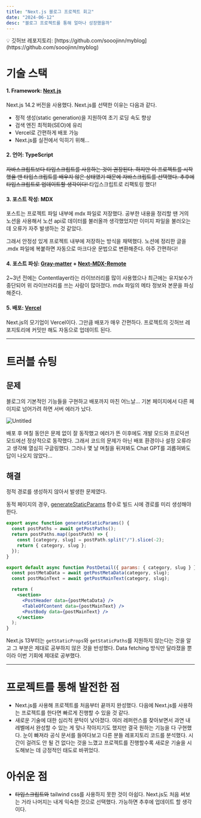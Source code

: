 ```yaml
---
title: "Next.js 블로그 프로젝트 회고"
date: "2024-06-12"
desc: "블로그 프로젝트를 통해 얼마나 성장했을까"
---
```


<aside>
💡 깃허브 레포지토리: [https://github.com/sooojinn/myblog](https://github.com/sooojinn/myblog)

</aside>

# 기술 스택

#### 1. Framework: [Next.js](https://nextjs.org/)

Next.js 14.2 버전을 사용했다. Next.js를 선택한 이유는 다음과 같다.

- 정적 생성(static generation)을 지원하여 초기 로딩 속도 향상
- 검색 엔진 최적화(SEO)에 유리
- Vercel로 간편하게 배포 가능
- Next.js를 실전에서 익히기 위해…

#### 2. 언어: TypeScript

<del>
  자바스크립트보다 타입스크립트를 사용하는 것이 권장된다. 하지만 이 프로젝트를
  시작했을 땐 타입스크립트를 배우지 않은 상태였기 때문에 자바스크립트를
  선택했다. 추후에 타입스크립트로 업데이트할 생각이다!
</del>
타입스크립트로 리팩토링 했다!

#### 3. 포스트 작성: MDX

포스트는 프로젝트 파일 내부에 mdx 파일로 저장했다. 공부한 내용을 정리할 땐 거의 노션을 사용해서 노션 api로 데이터를 불러올까 생각했었지만 이미지 파일을 불러오는 데 오류가 자주 발생하는 것 같았다.

그래서 안정성 있게 프로젝트 내부에 저장하는 방식을 채택했다. 노션에 정리한 글을 .mdx 파일에 복붙하면 자동으로 마크다운 문법으로 변환해준다. 아주 간편하다!

#### 4. 포스트 파싱: [Gray-matter](https://github.com/jonschlinkert/gray-matter) + [Next-MDX-Remote](https://github.com/hashicorp/next-mdx-remote#react-server-components-rsc--nextjs-app-directory-support)

2~3년 전에는 Contentlayer라는 라이브러리를 많이 사용했으나 최근에는 유지보수가 중단되어 위 라이브러리를 쓰는 사람이 많아졌다. mdx 파일의 메타 정보와 본문을 파싱해준다.

#### 5. 배포: [Vercel](https://vercel.com/)

Next.js의 모기업이 Vercel이다. 그만큼 배포가 매우 간편하다. 프로젝트의 깃허브 레포지토리에 커밋만 해도 자동으로 업데이트 된다.

---

# 트러블 슈팅

## 문제

블로그의 기본적인 기능들을 구현하고 배포까지 마친 어느날… 기본 페이지에서 다른 페이지로 넘어가려 하면 서버 에러가 났다.

![Untitled](/posts/projects/blog_review/blog_review_1.png)

배포 후 며칠 동안은 문제 없이 잘 동작했고 에러가 뜬 이후에도 개발 모드와 프로덕션 모드에선 정상적으로 동작했다. 그래서 코드의 문제가 아닌 배포 환경이나 설정 오류라고 생각해 열심히 구글링했다. 그러나 몇 날 며칠을 뒤져봐도 Chat GPT를 괴롭혀봐도 답이 나오지 않았다…

## 해결

정적 경로를 생성하지 않아서 발생한 문제였다.

동적 페이지의 경우, [generateStaticParams](https://nextjs.org/docs/app/api-reference/functions/generate-static-params) 함수로 빌드 시에 경로를 미리 생성해야 한다.

```jsx
export async function generateStaticParams() {
  const postPaths = await getPostPaths();
  return postPaths.map((postPath) => {
    const [category, slug] = postPath.split("/").slice(-2);
    return { category, slug };
  });
}

export default async function PostDetail({ params: { category, slug } }) {
  const postMetaData = await getPostMetaData(category, slug);
  const postMainText = await getPostMainText(category, slug);

  return (
    <section>
      <PostHeader data={postMetaData} />
      <TableOfContent data={postMainText} />
      <PostBody data={postMainText} />
    </section>
  );
}
```

Next.js 13부터는 `getStaticProps`와 `getStaticPaths`를 지원하지 않는다는 것을 알고 그 부분은 제대로 공부하지 않은 것을 반성했다. Data fetching 방식만 달라졌을 뿐이라 이번 기회에 제대로 공부했다.

---

# 프로젝트를 통해 발전한 점

- Next.js를 사용해 프로젝트를 처음부터 끝까지 완성했다. 다음에 Next.js를 사용하는 프로젝트를 한다면 빠르게 진행할 수 있을 것 같다.
- 새로운 기술에 대한 심리적 문턱이 낮아졌다. 여러 레퍼런스를 찾아보면서 과연 내 레벨에서 완성할 수 있는 게 맞나 작아지기도 했지만 결국 원하는 기능을 다 구현했다. 눈이 빠져라 공식 문서를 들여다보고 다른 분들 레포지토리 코드를 분석했다. 시간이 걸려도 안 될 건 없다는 것을 느꼈고 프로젝트를 진행할수록 새로운 기술을 시도해보는 데 긍정적인 태도로 바뀌었다.

# 아쉬운 점

- <del>타입스크립트와</del> tailwind css를 사용하지 못한 것이 아쉽다. Next.js도 처음
  써보는 거라 나머지는 내게 익숙한 것으로 선택했다. 가능하면 추후에 업데이트 할 생각이다.
